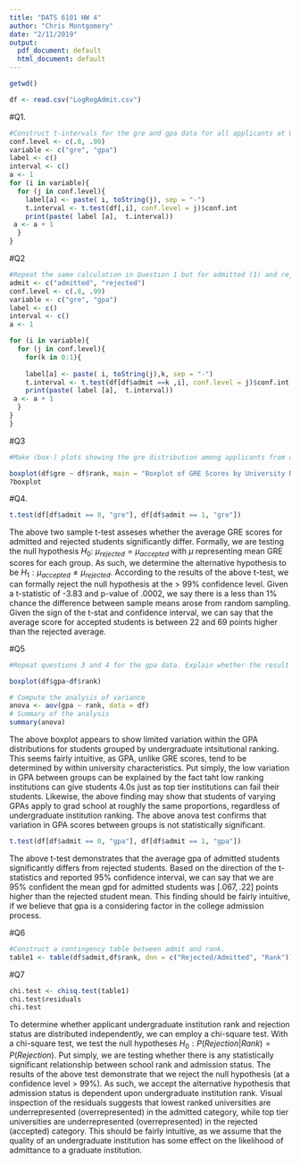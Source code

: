 ```yaml
---
title: "DATS 6101 HW 4"
author: "Chris Montgomery"
date: "2/11/2019"
output:
  pdf_document: default
  html_document: default
---
```


```r

getwd()

df <- read.csv("LogRegAdmit.csv")
```

#Q1. 
```r
#Construct t-intervals for the gre and gpa data for all applicants at 0.80 level #and 0.99 level.
conf.level <- c(.8, .99)
variable <- c("gre", "gpa")
label <- c()
interval <- c()
a <- 1
for (i in variable){
  for (j in conf.level){
    label[a] <- paste( i, toString(j), sep = "-")
    t.interval <- t.test(df[,i], conf.level = j)$conf.int
    print(paste( label [a],  t.interval))
 a <- a + 1    
  }
}
```
#Q2
```r
#Repeat the same calculation in Question 1 but for admitted (1) and rejected (0) #separately
admit <- c("admitted", "rejected")
conf.level <- c(.8, .99)
variable <- c("gre", "gpa")
label <- c()
interval <- c()
a <- 1

for (i in variable){
  for (j in conf.level){
    for(k in 0:1){
    
    label[a] <- paste( i, toString(j),k, sep = "-")
    t.interval <- t.test(df[df$admit ==k ,i], conf.level = j)$conf.int
    print(paste( label [a],  t.interval))
 a <- a + 1    
  }
}
}
```
#Q3

```r
#Make (box-) plots showing the gre distribution among applicants from different #school rankings.

boxplot(df$gre ~ df$rank, main = "Boxplot of GRE Scores by University Rank ", xlab = "Rank", ylab = "GRE Score")
?boxplot
```
#Q4. 
```r
t.test(df[df$admit == 0, "gre"], df[df$admit == 1, "gre"])
```
The above two sample t-test asseses whether the average GRE scores for admitted and rejected students significantly differ. Formally, we are testing the null hypothesis $H_0$: $\mu_{rejected} = \mu_{accepted}$ with $\mu$ representing mean GRE scores for each group. As such, we determine the alternative hypothesis to be $H_1 : \mu_{accepted} \neq \mu_{rejected}$. According to the results of the above t-test, we can formally reject the null hypothesis at the > 99% confidence level. Given a t-statistic of -3.83 and p-value of .0002, we say there is a less than 1% chance the difference between sample means arose from random sampling. Given the sign of the t-stat and confidence interval, we can say that the average score for accepted students is between 22 and 69 points higher than the rejected average. 



#Q5

```r
#Repeat questions 3 and 4 for the gpa data. Explain whether the result is #reasonable to you or not.

boxplot(df$gpa~df$rank)

# Compute the analysis of variance
anova <- aov(gpa ~ rank, data = df)
# Summary of the analysis
summary(anova)
```
The above boxplot appears to show limited variation within the GPA distributions for students grouped by undergraduate intsitutional ranking. This seems fairly intuitive, as GPA, unlike GRE scores, tend to be determined by within university characteristics. Put simply, the low variation in GPA between groups can be explained by the fact taht low ranking institutions can give students 4.0s just as top tier institutions can fail their students. Likewise, the above finding may show that students of varying GPAs apply to grad school at roughly the same proportions, regardless of undergraduate institution ranking. The above anova test confirms that variation in GPA scores between groups is not statistically significant.     

```r
t.test(df[df$admit == 0, "gpa"], df[df$admit == 1, "gpa"])

```
The above t-test demonstrates that the average gpa of admitted students significantly differs from rejected students. Based on the direction of the t-statistics and reported 95% confidence interval, we can say that we are 95% confident the mean gpd for admitted students was $[.067,.22]$ points higher than the rejected student mean. This finding should be fairly intuitive, if we believe that gpa is a considering factor in the college admission process. 

#Q6
```r
#Construct a contingency table between admit and rank.
table1 <- table(df$admit,df$rank, dnn = c("Rejected/Admitted", "Rank")); table1

```
#Q7
```r
chi.test <- chisq.test(table1)
chi.test$residuals
chi.test
```
To determine whether applicant undergraduate institution rank and rejection status are distributed independently, we can employ a chi-square test. With a chi-square test, we test the null hypotheses $H_0: P(Rejection|Rank) = P(Rejection)$. Put simply, we are testing whether there is any statistically significant relationship between school rank and admission status. The results of the above test demonstrate that we reject the null hypothesis (at a confidence level > 99%). As such, we accept the alternative hypothesis that admission status is dependent upon undergraduate institution rank. Visual inspection of the residuals suggests that lowest ranked universities are underrepresented (overrepresented) in the admitted category, while top tier universities are underrepresented (overrepresented) in the rejected (accepted) category. This should be fairly intuitive, as we assume that the quality of an undergraduate institution has some effect on the likelihood of admittance to a graduate institution. 


